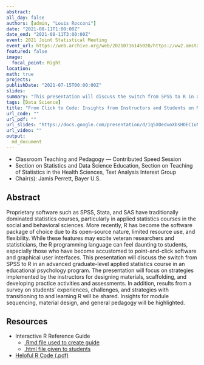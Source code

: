 ```yaml
---
abstract:
all_day: false
authors: [admin, "Louis Rocconi"]
date: "2021-08-11T1:00:00Z"
date_end: "2021-08-11T3:00:00Z"
event: 2021 Joint Statistical Meeting
event_url: https://web.archive.org/web/20210716145020/https://ww2.amstat.org/meetings/jsm/2021/onlineprogram/AbstractDetails.cfm?abstractid=317897
featured: false
image:
  focal_point: Right
location: 
math: true
projects:
publishDate: "2021-07-15T00:00:00Z"
slides: 
summary: "This presentation will discuss the switch from SPSS to R in an advanced graduate-level applied statistics course in an educational psychology program."
tags: [Data Science]
title: "From Click to Code: Insights from Instructors and Students on Moving from SPSS to R in a Graduate-Level Applied Statistics Course"
url_code: ""
url_pdf: ""
url_slides: "https://docs.google.com/presentation/d/1q5XOeduoXbsHOEC1uN6_IQNbVw8-ActazPkXBlu633g/edit?usp=sharing"
url_video: ""
output:
  md_document
---
```



- Classroom Teaching and Pedagogy — Contributed Speed Session
- Section on Statistics and Data Science Education, Section on Teaching of Statistics in the Health Sciences, Text Analysis Interest Group
- Chair(s): Jamis Perrett, Bayer U.S.

## Abstract

Proprietary software such as SPSS, Stata, and SAS have traditionally dominated statistics courses, particularly in applied statistics courses in the social and behavioral sciences. More recently, R has become the software package of choice due to its open-source nature, limited resource use, and flexibility. While these features may excite veteran researchers and statisticians, the R programming language can feel daunting to students, especially those who have become accustomed to point-and-click software and graphical user interfaces. This presentation will discuss the switch from SPSS to R in an advanced graduate-level applied statistics course in an educational psychology program. The presentation will focus on strategies implemented by the instructors for designing materials, scaffolding, and developing practice activities and assessments. In addition, results from a survey on students’ experiences, challenges, and strategies with transitioning to and learning R will be shared. Insights for module sequencing, material design, and general pedagogy will be highlighted.

## Resources 

- Interactive R Reference Guide
  - [.Rmd file used to create guide](Data-Analysis-with-R.Rmd)
  - [.html file given to students](Data-Analysis-with-R.html)
- [Heloful R Code (.pdf)](Helpful-R-Code.pdf)